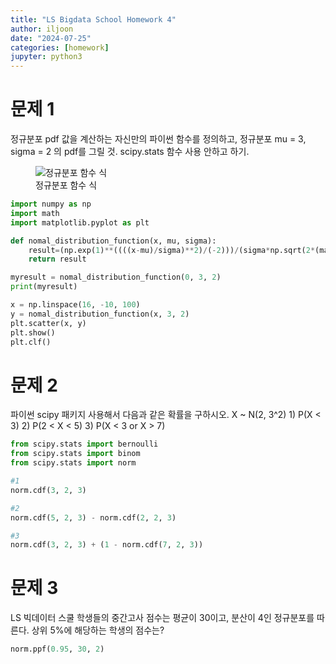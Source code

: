 ```yaml
---
title: "LS Bigdata School Homework 4"
author: iljoon
date: "2024-07-25"
categories: [homework]
jupyter: python3
---
```


# 문제 1
정규분포 pdf 값을 계산하는 자신만의 파이썬 함수를 정의하고, 정규분포 mu = 3, sigma = 2 의 pdf를 그릴 것.
scipy.stats 함수 사용 안하고 하기.

![정규분포 함수 식](../../img/정규분포 식.png)
```python
import numpy as np
import math
import matplotlib.pyplot as plt
```


```python
def nomal_distribution_function(x, mu, sigma):
    result=(np.exp(1)**((((x-mu)/sigma)**2)/(-2)))/(sigma*np.sqrt(2*(math.pi)))
    return result
```
```python
myresult = nomal_distribution_function(0, 3, 2)
print(myresult)
```
```python
x = np.linspace(16, -10, 100)
y = nomal_distribution_function(x, 3, 2)
plt.scatter(x, y)
plt.show()
plt.clf()
```


# 문제 2
파이썬 scipy 패키지 사용해서 다음과 같은 확률을 구하시오.
X ~ N(2, 3^2)
1) P(X < 3)
2) P(2 < X < 5)
3) P(X < 3 or X > 7)

```python
from scipy.stats import bernoulli
from scipy.stats import binom
from scipy.stats import norm
```

```python
#1
norm.cdf(3, 2, 3)
```
```python
#2
norm.cdf(5, 2, 3) - norm.cdf(2, 2, 3)
```
```python
#3
norm.cdf(3, 2, 3) + (1 - norm.cdf(7, 2, 3))
```

# 문제 3
LS 빅데이터 스쿨 학생들의 중간고사 점수는 평균이 30이고, 분산이 4인 정규분포를 따른다.
상위 5%에 해당하는 학생의 점수는?
```python
norm.ppf(0.95, 30, 2)
```